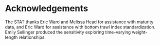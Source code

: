# Acknowledgements {#sec-acknowledgements}

The STAT thanks Eric Ward and Melissa Head for assistance with maturity data, and Eric Ward for assistance with bottom trawl index standardization. Emily Sellinger produced the sensitivity exploring time-varying weight-length relationships. 
